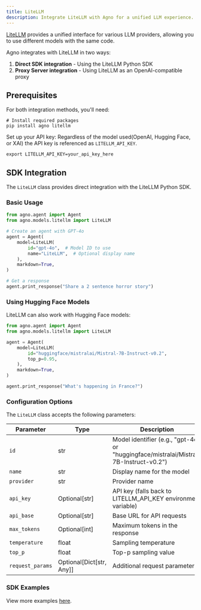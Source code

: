 ```yaml
---
title: LiteLLM
description: Integrate LiteLLM with Agno for a unified LLM experience.
---
```


[LiteLLM](https://docs.litellm.ai/docs/) provides a unified interface for various LLM providers, allowing you to use different models with the same code.

Agno integrates with LiteLLM in two ways:

1. **Direct SDK integration** - Using the LiteLLM Python SDK
2. **Proxy Server integration** - Using LiteLLM as an OpenAI-compatible proxy

## Prerequisites

For both integration methods, you'll need:

```shell
# Install required packages
pip install agno litellm
```

Set up your API key:
Regardless of the model used(OpenAI, Hugging Face, or XAI) the API key is referenced as `LITELLM_API_KEY`.

```shell
export LITELLM_API_KEY=your_api_key_here
```

## SDK Integration

The `LiteLLM` class provides direct integration with the LiteLLM Python SDK.

### Basic Usage

```python
from agno.agent import Agent
from agno.models.litellm import LiteLLM

# Create an agent with GPT-4o
agent = Agent(
    model=LiteLLM(
        id="gpt-4o",  # Model ID to use
        name="LiteLLM",  # Optional display name
    ),
    markdown=True,
)

# Get a response
agent.print_response("Share a 2 sentence horror story")
```

### Using Hugging Face Models

LiteLLM can also work with Hugging Face models:

```python
from agno.agent import Agent
from agno.models.litellm import LiteLLM

agent = Agent(
    model=LiteLLM(
        id="huggingface/mistralai/Mistral-7B-Instruct-v0.2",
        top_p=0.95,
    ),
    markdown=True,
)

agent.print_response("What's happening in France?")
```

### Configuration Options

The `LiteLLM` class accepts the following parameters:

| Parameter        | Type                     | Description                                                                           | Default   |
| ---------------- | ------------------------ | ------------------------------------------------------------------------------------- | --------- |
| `id`             | str                      | Model identifier (e.g., "gpt-4o" or "huggingface/mistralai/Mistral-7B-Instruct-v0.2") | "gpt-4o"  |
| `name`           | str                      | Display name for the model                                                            | "LiteLLM" |
| `provider`       | str                      | Provider name                                                                         | "LiteLLM" |
| `api_key`        | Optional[str]            | API key (falls back to LITELLM_API_KEY environment variable)                          | None      |
| `api_base`       | Optional[str]            | Base URL for API requests                                                             | None      |
| `max_tokens`     | Optional[int]            | Maximum tokens in the response                                                        | None      |
| `temperature`    | float                    | Sampling temperature                                                                  | 0.7       |
| `top_p`          | float                    | Top-p sampling value                                                                  | 1.0       |
| `request_params` | Optional[Dict[str, Any]] | Additional request parameters                                                         | None      |

### SDK Examples

<Note> View more examples [here](../examples/models/litellm). </Note>
